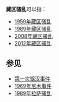 '''藏区骚乱'''可以指：
*[[1959年藏区骚乱|1959年藏区骚乱]]
*[[1989年藏区骚乱|1989年藏区骚乱]]
*[[2008年藏区骚乱|2008年藏区骚乱]]
*[[2012年藏区骚乱|2012年藏区骚乱]]

==参见==
*[[第一次驱汉事件|第一次驱汉事件]]
*[[尼木事件|1969年尼木事件]]
*[[1989年拉萨骚乱|1989年拉萨骚乱]]

{{Disambig|cat=四字消歧义}}